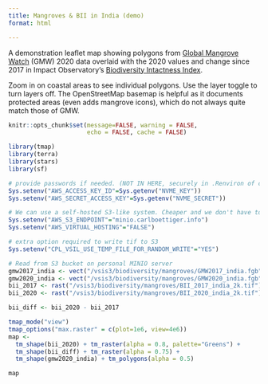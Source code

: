 ```yaml
---
title: Mangroves & BII in India (demo)
format: html

---
```


A demonstration leaflet map showing polygons from [Global Mangrove Watch](globalmangrovewatch.org) (GMW) 2020 data overlaid with the 2020 values and change since 2017 in Impact Observatory's [Biodiversity Intactness Index](https://planetarycomputer.microsoft.com/dataset/io-biodiversity).  

Zoom in on coastal areas to see individual polygons.  Use the layer toggle to turn layers off.  The OpenStreetMap basemap is helpful as it documents protected areas (even adds mangrove icons), which do not always quite match those of GMW.  

```r
knitr::opts_chunk$set(message=FALSE, warning = FALSE,
                      echo = FALSE, cache = FALSE)
```

```r
library(tmap)
library(terra)
library(stars)
library(sf)
```


```r
# provide passwords if needed. (NOT IN HERE, securely in .Renviron of course!)
Sys.setenv("AWS_ACCESS_KEY_ID"=Sys.getenv("NVME_KEY")) 
Sys.setenv("AWS_SECRET_ACCESS_KEY"=Sys.getenv("NVME_SECRET"))

# We can use a self-hosted S3-like system. Cheaper and we don't have to trust AWS...
Sys.setenv("AWS_S3_ENDPOINT"="minio.carlboettiger.info")
Sys.setenv("AWS_VIRTUAL_HOSTING"="FALSE")

# extra option required to write tif to S3
Sys.setenv("CPL_VSIL_USE_TEMP_FILE_FOR_RANDOM_WRITE"="YES") 
```


```r
# Read from S3 bucket on personal MINIO server
gmw2017_india <- vect("/vsis3/biodiversity/mangroves/GMW2017_india.fgb") |> st_as_sf()
gmw2020_india <- vect("/vsis3/biodiversity/mangroves/GMW2020_india.fgb") |> st_as_sf()
bii_2017 <- rast("/vsis3/biodiversity/mangroves/BII_2017_india_2k.tif")
bii_2020 <- rast("/vsis3/biodiversity/mangroves/BII_2020_india_2k.tif")

```

```r
bii_diff <- bii_2020 - bii_2017
```


```r
tmap_mode("view")
tmap_options("max.raster" = c(plot=1e6, view=4e6))
map <- 
  tm_shape(bii_2020) + tm_raster(alpha = 0.8, palette="Greens") + 
  tm_shape(bii_diff) + tm_raster(alpha = 0.75) +
  tm_shape(gmw2020_india) + tm_polygons(alpha = 0.5) 

map
```
